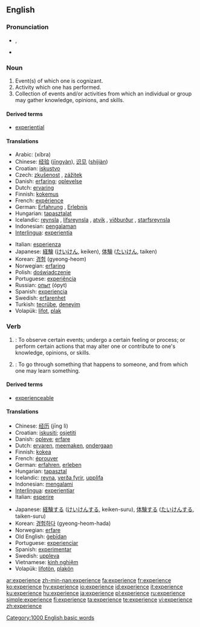 {{see|expérience}}
==English==
{{wikipedia}}
===Pronunciation===
*{{IPA|/ɪksˈpɪɹiəns/}}, {{SAMPA|/Iks"pIr\i@ns/}}
*{{audio|en-us-experience.ogg|Audio (US)}}

===Noun===
{{en-noun}}

# Event(s) of which one is cognizant.
# Activity which one has performed.
# Collection of events and/or activities from which an individual or group may gather knowledge, opinions, and skills.

====Derived terms====
*[[experiential]]

====Translations====
{{top}}
*Arabic: {{ARchar|[[خبرة]]}} (xíbra) {{f}}
*Chinese: [[经验]] ([[jingyan|jīngyàn]]), [[识见]] ([[shijian|shíjiàn]])
*Croatian: [[iskustvo]] {{n}}
*Czech: [[zkušenost]] {{f}}, [[zážitek]] {{m}}
*Danish: [[erfaring]]; [[oplevelse]]
*Dutch: [[ervaring]] {{f}}
*Finnish: [[kokemus]]
*French: [[expérience]] {{f}}
*German: [[Erfahrung]] {{f}}, [[Erlebnis]] {{n}}
*Hungarian: [[tapasztalat]]
*Icelandic: [[reynsla]] {{f}}, [[lífsreynsla]] {{f}}, [[atvik]] {{n}}, [[viðburður]] {{m}}, [[starfsreynsla]] {{f}}
*Indonesian: [[alam|pengalaman]]
*[[Interlingua]]: [[experientia]]
{{mid}}
*Italian: [[esperienza]] {{f}}
*Japanese: [[経験]] ([[けいけん]], keiken), [[体験]] ([[たいけん]], taiken)
*Korean: [[경험]] (gyeong-heom)
*Norwegian: [[erfaring]]
*Polish: [[doświadczenie]] {{n}}
*Portuguese: [[experiência]] {{f}}
*Russian: [[опыт]] (ópyt) {{m}}
*Spanish: [[experiencia]] {{f}}
*Swedish: [[erfarenhet]]
*Turkish: [[tecrübe]], [[deneyim]]
*Volapük: [[lifot]], [[plak]]

{{bottom}}

===Verb===
{{en-verb|experienc|ing}}

# {{transitive}}: To observe certain events; undergo a certain feeling or process; or perform certain actions that may alter one or contribute  to one's knowledge, opinions, or skills.
# {{rfv-sense}} {{intransitive}}: To go through something that happens to someone, and from which one may learn something.

====Derived terms====
*[[experienceable]]

====Translations====
{{top}}
*Chinese: [[经历]] (jīng lì)
*Croatian: [[iskusiti]]; [[osjetiti]]
*Danish: [[opleve]]; [[erfare]]
*Dutch: [[ervaren]], [[meemaken]], [[ondergaan]]
*Finnish: [[kokea]]
*French: [[éprouver]]
*German: [[erfahren]], [[erleben]]
*Hungarian: [[tapasztal]]
*Icelandic: [[reyna]], [[verða fyrir]], [[upplifa]]
*Indonesian: [[alam|mengalami]]
*[[Interlingua]]: [[experientiar]]
*Italian: [[esperire]]
{{mid}}
*Japanese: [[経験]]する ([[けいけん]]する, keiken-suru), [[体験]]する ([[たいけん]]する, taiken-suru)
*Korean: [[경험하다]] (gyeong-heom-hada)
*Norwegian: [[erfare]]
*Old English: [[gebidan|ġebīdan]]
*Portuguese: [[experienciar]]
*Spanish: [[experimentar]]
*Swedish: [[uppleva]]
*Vietnamese: [[kinh nghiệm]]
*Volapük: [[lifotön]], [[plakön]]
{{bottom}}

[[Category:1000 English basic words]]

[[ar:experience]]
[[zh-min-nan:experience]]
[[fa:experience]]
[[fr:experience]]
[[ko:experience]]
[[hy:experience]]
[[io:experience]]
[[id:experience]]
[[it:experience]]
[[ku:experience]]
[[hu:experience]]
[[ja:experience]]
[[pl:experience]]
[[ru:experience]]
[[simple:experience]]
[[fi:experience]]
[[ta:experience]]
[[te:experience]]
[[vi:experience]]
[[zh:experience]]